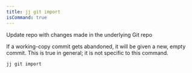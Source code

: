 ```yaml
---
title: jj git import
isCommand: true
---
```


Update repo with changes made in the underlying Git repo

If a working-copy commit gets abandoned, it will be given a new, empty commit. This is true in general; it is not specific to this command.

```shell title="Usage"
jj git import
```

